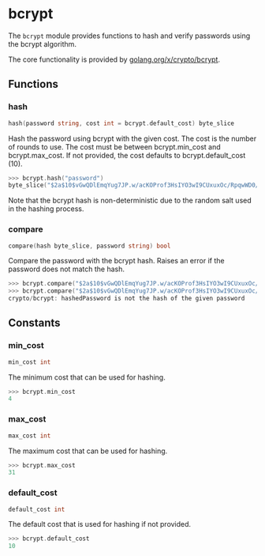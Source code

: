 # bcrypt

The `bcrypt` module provides functions to hash and verify passwords using the
bcrypt algorithm.

The core functionality is provided by
[golang.org/x/crypto/bcrypt](https://pkg.go.dev/golang.org/x/crypto/bcrypt).

## Functions

### hash

```go filename="Function signature"
hash(password string, cost int = bcrypt.default_cost) byte_slice
```

Hash the password using bcrypt with the given cost. The cost is the number of
rounds to use. The cost must be between bcrypt.min_cost and bcrypt.max_cost. If
not provided, the cost defaults to bcrypt.default_cost (10).

```go copy filename="Example"
>>> bcrypt.hash("password")
byte_slice("$2a$10$vGwQDlEmqYug7JP.w/acKOProf3HsIYO3wI9CUxuxOc/RpqwWD0/C")
```

Note that the bcrypt hash is non-deterministic due to the random salt used in
the hashing process.

### compare

```go filename="Function signature"
compare(hash byte_slice, password string) bool
```

Compare the password with the bcrypt hash. Raises an error if the password does
not match the hash.

```go copy filename="Example"
>>> bcrypt.compare("$2a$10$vGwQDlEmqYug7JP.w/acKOProf3HsIYO3wI9CUxuxOc/RpqwWD0/C", "password")
>>> bcrypt.compare("$2a$10$vGwQDlEmqYug7JP.w/acKOProf3HsIYO3wI9CUxuxOc/RpqwWD0/C", "oops")
crypto/bcrypt: hashedPassword is not the hash of the given password
```

## Constants

### min_cost

```go filename="Constant"
min_cost int
```

The minimum cost that can be used for hashing.

```go copy filename="Example"
>>> bcrypt.min_cost
4
```

### max_cost

```go filename="Constant"
max_cost int
```

The maximum cost that can be used for hashing.

```go copy filename="Example"
>>> bcrypt.max_cost
31
```

### default_cost

```go copy filename="Example"
default_cost int
```

The default cost that is used for hashing if not provided.

```go copy filename="Example"
>>> bcrypt.default_cost
10
```
